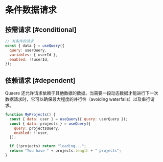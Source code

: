 # 条件数据请求

## 按需请求 [#conditional]

```js
// 有条件的请求
const { data } = useQuery({
  query: userQuery,
  variables: { userId },
  enabled: !!userId,
});
```

## 依赖请求 [#dependent]

Quaere 还允许请求依赖于其他数据的数据。当需要一段动态数据才能进行下一次数据请求时，它可以确保最大程度的并行性（avoiding waterfalls）以及串行请求。

```js
function MyProjects() {
  const { data: user } = useQuery({ query: userQuery });
  const { data: projects } = useQuery({
    query: projectsQuery,
    enabled: !!user,
  });

  if (!projects) return "loading...";
  return "You have " + projects.length + " projects";
}
```
